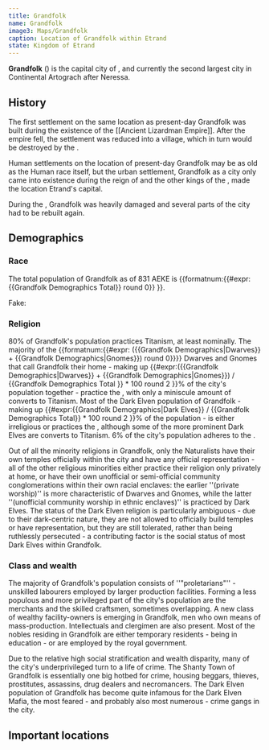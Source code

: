 ```yaml
---
title: Grandfolk
name: Grandfolk
image3: Maps/Grandfolk
caption: Location of Grandfolk within Etrand
state: Kingdom of Etrand
---
```


__Grandfolk__ (<IPA2 lang="Etrandish" txt="Grandfolk" ipa="g̊ɾɑntfɔłk" snd="Media/Grandfolk.ogg"/>) is the capital city of <State name="Etrand"/>, and currently the second largest city in Continental Artograch after <City name="Neressa (city)">Neressa</City>.

## History ##

The first settlement on the same location as present-day Grandfolk was built during the existence of the [[Ancient Lizardman Empire]]. After the empire fell, the settlement was reduced into a village, which in turn would be destroyed by the <Race name="Proto-Elves"/>.

Human settlements on the location of present-day Grandfolk may be as old as the Human race itself, but the urban settlement, Grandfolk as a city only came into existence during the reign of <Character name="King Corlagon I of Etrand"/> and the other kings of the <House name="Corlagonid dynasty"/>, made the location Etrand's capital.

During the <Event name="Demonic Invasions of Artograch"/>, Grandfolk was heavily damaged and several parts of the city had to be rebuilt again.

## Demographics ##

### Race ###

The total population of Grandfolk as of 831 AEKE is {{formatnum:{{#expr:{{Grandfolk Demographics Total}} round 0}} }}.

Fake:
<DemographicsGenerator generate country="Etrand"/>

### Religion ###

80% of Grandfolk's population practices <Religion name="Church of Titanius">Titanism</Religion>, at least nominally. The majority of the {{formatnum:{{#expr: ({{Grandfolk Demographics|Dwarves}} + {{Grandfolk Demographics|Gnomes}}) round 0}}}} Dwarves and Gnomes that call Grandfolk their home - making up {{#expr:({{Grandfolk Demographics|Dwarves}} + {{Grandfolk Demographics|Gnomes}}) / {{Grandfolk Demographics Total }} * 100 round 2 }}% of the city's population together - practice the <Regligion name="Dwarven Religion"/>, with only a miniscule amount of converts to Titanism. Most of the Dark Elven population of Grandfolk - making up {{#expr:{{Grandfolk Demographics|Dark Elves}} / {{Grandfolk Demographics Total}} * 100 round 2 }}% of the population - is either irreligious or practices the <Religion name="Dark Elven Religion"/>, although some of the more prominent Dark Elves are converts to Titanism. 6% of the city's population adheres to the <Religion name="Cult of Nature"/>.

Out of all the minority religions in Grandfolk, only the Naturalists have their own temples officially within the city and have any official representation - all of the other religious minorities either practice their religion only privately at home, or have their own unofficial or semi-official community conglomerations within their own <Lore name="Racial enclave">racial enclaves</Lore>: the earlier ''(private worship)'' is more characteristic of Dwarves and Gnomes, while the latter ''(unofficial community worship in ethnic enclaves)'' is practiced by Dark Elves. The status of the Dark Elven religion is particularly ambiguous - due to their dark-centric nature, they are not allowed to officially build temples or have representation, but they are still tolerated, rather than being ruthlessly persecuted - a contributing factor is the social status of most Dark Elves within Grandfolk.

### Class and wealth ###

The majority of Grandfolk's population consists of ''"proletarians"'' - unskilled labourers employed by larger production facilities. Forming a less populous and more privileged part of the city's population are the merchants and the skilled craftsmen, sometimes overlapping. A new class of wealthy facility-owners is emerging in Grandfolk, men who own means of mass-production. Intellectuals and clergimen are also present. Most of the nobles residing in Grandfolk are either temporary residents - being in education - or are employed by the royal government.

Due to the relative high social stratification and wealth disparity, many of the city's underprivileged turn to a life of crime. The Shanty Town of Grandfolk is essentially one big hotbed for crime, housing beggars, thieves, prostitutes, assassins, drug dealers and <Class name="Necromancer (class)">necromancers</Class>. The Dark Elven population of Grandfolk has become quite infamous for the Dark Elven Mafia, the most feared - and probably also most numerous - crime gangs in the city.

## Important locations ##

